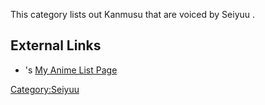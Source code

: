 
This category lists out Kanmusu that are voiced by Seiyuu ''{{PAGENAME}}''.

==External Links==
*{{PAGENAME}}'s [http://myanimelist.net/people/19371 My Anime List Page]

[[Category:Seiyuu]]